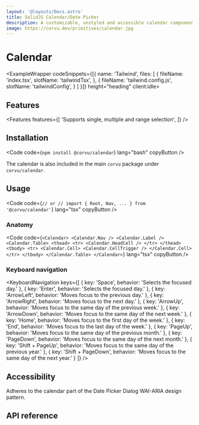```yaml
---
layout: '@layouts/Docs.astro'
title: SolidJS Calendar/Date Picker
description: A customizable, unstyled and accessible calendar component for SolidJS
image: https://corvu.dev/primitives/calendar.jpg
---
```


# Calendar

<PackageInfo packageName="@corvu/calendar" />

<ExampleWrapper codeSnippets={[{
  name: 'Tailwind',
  files: [
    {
      fileName: 'index.tsx',
      slotName: 'tailwindTsx',
    },
    {
      fileName: 'tailwind.config.js',
      slotName: 'tailwindConfig',
    }
  ]
}]} height="heading" client:idle>
  <BasicExample client:idle />
  <RawCode slot="tailwindTsx" code={TailwindTsx} lang="tsx" />
  <RawCode slot="tailwindConfig" code={TailwindConfig} lang="js" />
</ExampleWrapper>

## Features
<Features features={[
  'Supports single, multiple and range selection',
]} />

## Installation

<Code code={`
  npm install @corvu/calendar
`} lang="bash" copyButton />

The calendar is also included in the main `corvu` package under `corvu/calendar`.

## Usage
<Code code={`
  // or
  // import { Root, Nav, ... } from '@corvu/calendar'
`} lang="tsx" copyButton />

### Anatomy

<Code code={`
  <Calendar>
    <Calendar.Nav />
    <Calendar.Label />
    <Calendar.Table>
      <thead>
        <tr>
          <Calendar.HeadCell />
        </tr>
      </thead>
      <tbody>
        <tr>
          <Calendar.Cell>
            <Calendar.CellTrigger />
          </Calendar.Cell>
        </tr>
      </tbody>
    </Calendar.Table>
  </Calendar>
`} lang="tsx" copyButton />

### Keyboard navigation

<KeyboardNavigation keys={[
  {
    key: 'Space',
    behavior: 'Selects the focused day.'
  },
  {
    key: 'Enter',
    behavior: 'Selects the focused day.'
  },
  {
    key: 'ArrowLeft',
    behavior: 'Moves focus to the previous day.'
  },
  {
    key: 'ArrowRight',
    behavior: 'Moves focus to the next day.'
  },
  {
    key: 'ArrowUp',
    behavior: 'Moves focus to the same day of the previous week.'
  },
  {
    key: 'ArrowDown',
    behavior: 'Moves focus to the same day of the next week.'
  },
  {
    key: 'Home',
    behavior: 'Moves focus to the first day of the week.'
  },
  {
    key: 'End',
    behavior: 'Moves focus to the last day of the week.'
  },
  {
    key: 'PageUp',
    behavior: 'Moves focus to the same day of the previous month.'
  },
  {
    key: 'PageDown',
    behavior: 'Moves focus to the same day of the next month.'
  },
  {
    key: 'Shift + PageUp',
    behavior: 'Moves focus to the same day of the previous year.'
  },
  {
    key: 'Shift + PageDown',
    behavior: 'Moves focus to the same day of the next year.'
  }
]} />

## Accessibility
Adheres to the calendar part of the <Link href="https://www.w3.org/WAI/ARIA/apg/patterns/dialog-modal/examples/datepicker-dialog/" newTab>Date Picker Dialog WAI-ARIA design pattern</Link>.

## API reference

<ApiReference library={Calendar} />
